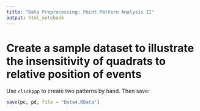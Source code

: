 ```yaml
---
title: "Data Preprocessing: Point Pattern Analysis II"
output: html_notebook
---
```



# Create a sample dataset to illustrate the insensitivity of quadrats to relative position of events

Use `clickppp` to create two patterns by hand. Then save:
```r
save(pc, pd, file = "Data4.RData")
```

